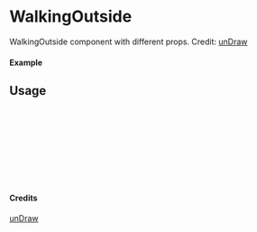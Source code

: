 
<Meta of={WalkingOutside} title="unDraw/WalkingOutside" />

# WalkingOutside

WalkingOutside component with different props.
Credit: [unDraw](https://undraw.co/illustrations)

#### Example

<Canvas of={WalkingOutside.Primary} />

## Usage

```ts
import { WalkingOutside } from "yadl-ui";

const Example = () => {
  return (
      <WalkingOutside />
  );
};

export default Example;
```

#### Credits
[unDraw](https://undraw.co/illustrations)
